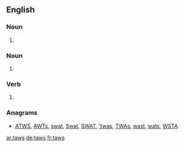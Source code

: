 ==English==

===Noun===
{{en-noun|tawses}}

# {{alternative spelling of|tawse}}

===Noun===
{{head|en|plural}}

# {{plural of|taw|lang=en}}

===Verb===
{{head|en}}

# {{en-third-person singular of|taw}}

===Anagrams===
* [[ATWS#English|ATWS]], [[AWTs#English|AWTs]], [[swat#English|swat]], [[Swat#English|Swat]], [[SWAT#English|SWAT]], [['twas#English|'twas]], [[TWAs#English|TWAs]], [[wast#English|wast]], [[wats#English|wats]], [[WSTA#English|WSTA]]


[[ar:taws]]
[[de:taws]]
[[fr:taws]]